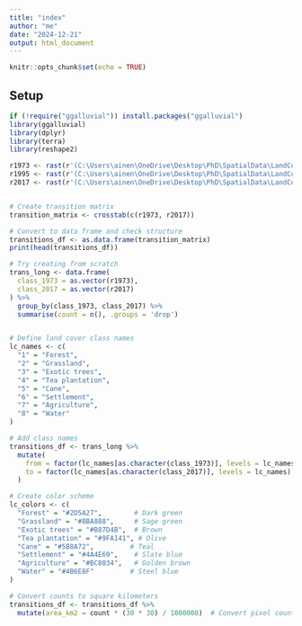 ```yaml
---
title: "index"
author: "me"
date: "2024-12-21"
output: html_document
---
```


```r
knitr::opts_chunk$set(echo = TRUE)
```

## Setup

```r
if (!require("ggalluvial")) install.packages("ggalluvial")
library(ggalluvial)
library(dplyr)
library(terra)
library(reshape2)

r1973 <- rast(r'(C:\Users\ainen\OneDrive\Desktop\PhD\SpatialData\LandCoverRasters\landcover_1973.tif)')
r1995 <- rast(r'(C:\Users\ainen\OneDrive\Desktop\PhD\SpatialData\LandCoverRasters\landcover_1995.tif)')
r2017 <- rast(r'(C:\Users\ainen\OneDrive\Desktop\PhD\SpatialData\LandCoverRasters\landcover_2017.tif)')


# Create transition matrix
transition_matrix <- crosstab(c(r1973, r2017))

# Convert to data frame and check structure
transitions_df <- as.data.frame(transition_matrix) 
print(head(transitions_df))

# Try creating from scratch
trans_long <- data.frame(
  class_1973 = as.vector(r1973),
  class_2017 = as.vector(r2017)
) %>%
  group_by(class_1973, class_2017) %>%
  summarise(count = n(), .groups = 'drop')


# Define land cover class names
lc_names <- c(
  "1" = "Forest",
  "2" = "Grassland", 
  "3" = "Exotic trees",
  "4" = "Tea plantation",
  "5" = "Cane",
  "6" = "Settlement",
  "7" = "Agriculture",
  "8" = "Water"
)

# Add class names
transitions_df <- trans_long %>%
  mutate(
    from = factor(lc_names[as.character(class_1973)], levels = lc_names),
    to = factor(lc_names[as.character(class_2017)], levels = lc_names)
  )

# Create color scheme
lc_colors <- c(
  "Forest" = "#2D5A27",        # Dark green
  "Grassland" = "#8BA888",     # Sage green
  "Exotic trees" = "#B87D4B",  # Brown
  "Tea plantation" = "#9FA141", # Olive
  "Cane" = "#5B8A72",         # Teal
  "Settlement" = "#4A4E69",    # Slate blue
  "Agriculture" = "#BC8034",   # Golden brown
  "Water" = "#4B6E8F"         # Steel blue
)

# Convert counts to square kilometers 
transitions_df <- transitions_df %>%
  mutate(area_km2 = count * (30 * 30) / 1000000)  # Convert pixel count to km²

```


